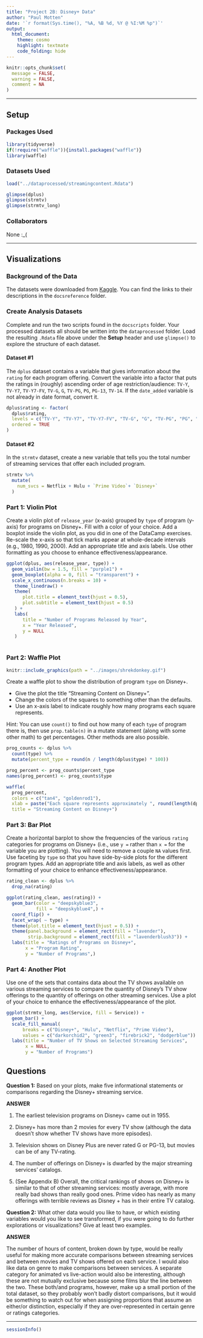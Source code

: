 ```yaml
---
title: "Project 2B: Disney+ Data"
author: "Paul Motten"
date: '`r format(Sys.time(), "%A, %B %d, %Y @ %I:%M %p")`'
output: 
  html_document: 
    theme: cosmo
    highlight: textmate
    code_folding: hide
---
```


```r
knitr::opts_chunk$set(
  message = FALSE,
  warning = FALSE,
  comment = NA
)
```
***

## Setup

### Packages Used

```r
library(tidyverse)
if(!require("waffle")){install.packages("waffle")}
library(waffle)
```

### Datasets Used

```r
load("../dataprocessed/streamingcontent.Rdata")

glimpse(dplus)
glimpse(strmtv)
glimpse(strmtv_long)

```

### Collaborators

None :_(

<hr>

## Visualizations

### Background of the Data

The datasets were downloaded from [Kaggle](https://www.kaggle.com/). You can find the links to their descriptions in the `docsreference` folder.

### Create Analysis Datasets

Complete and run the two scripts found in the `docscripts` folder. Your processed datasets all should be written into the `dataprocessed` folder. Load the resulting `.Rdata` file above under the **Setup** header and use `glimpse()` to explore the structure of each dataset.

#### Dataset #1

The `dplus` dataset contains a variable that gives information about the `rating` for each program offering. Convert the variable into a factor that puts the ratings in (roughly) ascending order of age restriction/audience: `TV-Y`, `TV-Y7`, `TV-Y7-FV`, `TV-G`, `G`, `TV-PG`, `PG`, `PG-13`, `TV-14`. If the `date_added` variable is not already in date format, convert it.  

```r
dplus$rating <- factor(
  dplus$rating, 
  levels = c("TV-Y", "TV-Y7", "TV-Y7-FV", "TV-G", "G", "TV-PG", "PG", "PG-13", "TV-14"), 
  ordered = TRUE
)

```

#### Dataset #2

In the `strmtv` dataset, create a new variable that tells you the total number of streaming services that offer each included program.

```r
strmtv %>%
  mutate(
    num_svcs = Netflix + Hulu + `Prime Video`+ `Disney+`
  )
```

### Part 1: Violin Plot

Create a violin plot of `release_year` (x-axis) grouped by `type` of program (y-axis) for programs on Disney+. Fill with a color of your choice. Add a boxplot inside the violin plot, as you did in one of the DataCamp exercises. Re-scale the x-axis so that tick marks appear at whole-decade intervals (e.g., 1980, 1990, 2000). Add an appropriate title and axis labels. Use other formatting as you choose to enhance effectiveness/appearance.

```r
ggplot(dplus, aes(release_year, type)) +
  geom_violin(bw = 1.5, fill = "purple1") +
  geom_boxplot(alpha = 0, fill = "transparent") +
  scale_x_continuous(n.breaks = 10) +
   theme_linedraw() +
   theme(
      plot.title = element_text(hjust = 0.5),
      plot.subtitle = element_text(hjust = 0.5)
   ) +
   labs(
      title = "Number of Programs Released by Year", 
      x = "Year Released",
      y = NULL
   )
  
```

### Part 2: Waffle Plot

```r
knitr::include_graphics(path = "../images/shrekdonkey.gif")
```

Create a waffle plot to show the distribution of program `type` on Disney+. 

* Give the plot the title "Streaming Content on Disney+". 
* Change the colors of the squares to something other than the defaults.
* Use an x-axis label to indicate roughly how many programs each square represents.

Hint: You can use `count()` to find out how many of each `type` of program there is, then use `prop.table(n)` in a mutate statement (along with some other math) to get percentages. Other methods are also possible.

```r
prog_counts <- dplus %>%
  count(type) %>%
  mutate(percent_type = round(n / length(dplus$type) * 100))

prog_percent <- prog_counts$percent_type
names(prog_percent) <- prog_counts$type

waffle(
  prog_percent, 
  colors = c("tan4", "goldenrod1"),
  xlab = paste("Each square represents approximately ", round(length(dplus$type) / 100), " programs", sep = ""),
  title = "Streaming Content on Disney+")
```

### Part 3: Bar Plot

Create a horizontal barplot to show the frequencies of the various `rating` categories for programs on Disney+ (i.e., use `y =` rather than `x =` for the variable you are plotting). You will need to remove a couple `NA` values first. Use faceting by `type` so that you have side-by-side plots for the different program types. Add an appropriate title and axis labels, as well as other formatting of your choice to enhance effectiveness/appearance. 

```r
rating_clean <- dplus %>%
  drop_na(rating)

ggplot(rating_clean, aes(rating)) +
  geom_bar(color = "deepskyblue3",
           fill = "deepskyblue4",) +
  coord_flip() +
  facet_wrap( ~ type) +
  theme(plot.title = element_text(hjust = 0.5)) +
  theme(panel.background = element_rect(fill = "lavender"),
        strip.background = element_rect(fill = "lavenderblush3")) +
  labs(title = "Ratings of Programs on Disney+",
       x = "Program Rating",
       y = "Number of Programs",)

```

### Part 4: Another Plot

Use one of the sets that contains data about the TV shows available on various streaming services to compare the quantity of Disney's TV show offerings to the quantity of offerings on other streaming services. Use a plot of your choice to enhance the effectiveness/appearance of the plot.

```r

ggplot(strmtv_long, aes(Service, fill = Service)) +
  geom_bar() +
  scale_fill_manual(
      breaks = c("Disney+", "Hulu", "Netflix", "Prime Video"),
      values = c("darkorchid2", "green3", "firebrick2", "dodgerblue")) +
  labs(title = "Number of TV Shows on Selected Streaming Services",
       x = NULL,
       y = "Number of Programs")


```

## Questions

**Question 1:** Based on your plots, make five informational statements or comparisons regarding the Disney+ streaming service.

**ANSWER**

1)  The earliest television programs on Disney+ came out in 1955.

2)  Disney+ has more than 2 movies for every TV show (although the data doesn't show whether TV shows have more episodes).

3)  Television shows on Disney Plus are never rated G or PG-13, but movies can be of any TV-rating.

4)  The number of offerings on Disney+ is dwarfed by the major streaming services' catalogs.

5)  (See Appendix B) Overall, the critical rankings of shows on Disney+ is similar to that of other streaming services:  mostly average, with more really bad shows than really good ones.  Prime video has nearly as many offerings with terrible reviews as Disney + has in their entire TV catalog.

**Question 2:** What other data would you like to have, or which existing variables would you like to see transformed, if you were going to do further explorations or visualizations? Give at least two examples.

**ANSWER**

The number of hours of content, broken down by type, would be really useful for making more accurate comparisons between streaming services and between movies and TV shows offered on each service.  I would also like data on genre to make comparisons between services.  A separate category for animated vs live-action would also be interesting, although these are not mutually exclusive because some films blur the line between the two.  These both/and programs, however, make up a small portion of the total dataset, so they probably won't badly distort comparisons, but it would be something to watch out for when assigning proportions that assume an either/or distinction, especially if they are over-represented in certain genre or ratings categories.

***
```r
sessionInfo()
```

